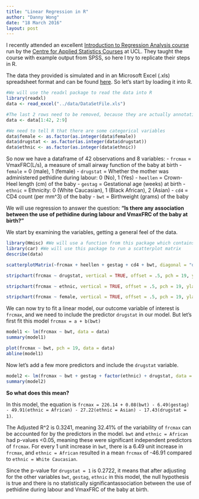 ```yaml
---
title: "Linear Regression in R"
author: "Danny Wong"
date: "18 March 2016"
layout: post
---
```


I recently attended an excellent [Introduction to Regression Analysis course](https://www.ucl.ac.uk/ich/short-courses-events/short-courses-events-publication/stats-regression) run by the [Centre for Applied Statistics Courses](http://www.ucl.ac.uk/ich/short-courses-events/about-stats-courses) at UCL. They taught the course with example output from SPSS, so here I try to replicate their steps in R.

The data they provided is simulated and in an Microsoft Excel (.xls) spreadsheet format and can be found [here](https://github.com/dannyjnwong/dannyjnwong.github.io/blob/master/data/DataSetFile.xls). So let's start by loading it into R.

```r
#We will use the readxl package to read the data into R
library(readxl)
data <- read_excel("../data/DataSetFile.xls")

#The last 2 rows need to be removed, because they are actually annotations describing the dataset. The first column can be removed because they are just observation numbers.
data <- data[1:42, 2:9]

#We need to tell R that there are some categorical variables
data$female <- as.factor(as.integer(data$female))
data$drugstat <- as.factor(as.integer(data$drugstat))
data$ethnic <- as.factor(as.integer(data$ethnic))
```

So now we have a dataframe of 42 observations and 8 variables:
  - `frcmax` = VmaxFRC(L/s), a measure of small airway function of the baby at birth
  - `female` = 0 (male), 1 (female)
  - `drugstat` = Whether the mother was administered pethidine during labour: 0 (No), 1 (Yes)
  - `heellen` = Crown-Heel length (cm) of the baby
  - `gestag` = Gestational age (weeks) at birth
  - `ethnic` = Ethnicity: 0 (White Caucasian), 1 (Black African), 2 (Asian)
  - `cd4` = CD4 count (per mm^3) of the baby
  - `bwt` = Birthweight (grams) of the baby

We will use regression to answer the question: **"Is there any association between the use of pethidine during labour and VmaxFRC of the baby at birth?"**

We start by examining the variables, getting a general feel of the data.

```r
library(Hmisc) #We will use a function from this package which contains many useful functions for data analysis
library(car) #We will use this package to run a scatterplot matrix
describe(data)

scatterplotMatrix(~frcmax + heellen + gestag + cd4 + bwt, diagonal = "density", smoother = FALSE, data = data)

stripchart(frcmax ~ drugstat, vertical = TRUE, offset = .5, pch = 19, ylab = "FRC Max", xlab = "Whether Pethidine was given", data = data)

stripchart(frcmax ~ ethnic, vertical = TRUE, offset = .5, pch = 19, ylab = "FRC Max", xlab = "Ethnicity", data = data)

stripchart(frcmax ~ female, vertical = TRUE, offset = .5, pch = 19, ylab = "FRC Max", xlab = "Sex", data = data)
```

We can now try to fit a linear model, our outcome variable of interest is `frcmax`, and we need to include the predictor `drugstat` in our model. But let's first fit this model `frcmax = a + b(bwt)`

```r
model1 <- lm(frcmax ~ bwt, data = data)
summary(model1)

plot(frcmax ~ bwt, pch = 19, data = data)
abline(model1)
```

Now let's add a few more predictors and include the `drugstat` variable.

```r
model2 <- lm(frcmax ~ bwt + gestag + factor(ethnic) + drugstat, data = data)
summary(model2)
```

**So what does this mean?**

In this model, the equation is `frcmax = 226.14 + 0.08(bwt) - 6.49(gestag) - 49.91(ethnic = African) - 27.22(ethnic = Asian) - 17.43(drugstat = 1)`.

The Adjusted R^2 is 0.3241, meaning 32.41% of the variability of `frcmax` can be accounted for by the predictors in the model. `bwt` and `ethnic = African` had p-values <0.05, meaning these were significant independent predictors of `frcmax`. For every 1 unit increase in `bwt`, there is a 6.49 unit increase in `frcmax`, and `ethnic = African` resulted in a mean `frcmax` of -46.91 compared to `ethnic = White Caucasian`.

Since the p-value for `drugstat = 1` is 0.2722, it means that after adjusting for the other variables `bwt`, `gestag`, `ethnic` in this model, the null hypothesis is true and there is no statistically significantassociation between the use of pethidine during labour and VmaxFRC of the baby at birth.